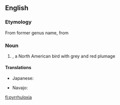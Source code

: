 {{also|Pyrrhuloxia}}
==English==
{{rfi}}
{{wikipedia}}
{{wikispecies|Cardinalis sinuatus}}

===Etymology===
From former genus name, from {{term|Pyrrhula||lang=mul|genus of bullfinches}} {{suffix||oxia|lang=en}}

{{etystub|en}}

===Noun===
{{en-noun}}

# {{taxlink|Cardinalis sinuatus|species|noshow=1}}, a North American bird with grey and red plumage

====Translations====
{{trans-top|''Cardinalis sinuatus''}}
* Japanese: {{t|ja|ムネアカコウカンチョウ|tr=muneaka kōkanchō|sc=Jpan}}
{{trans-mid}}
* Navajo: {{t|nv|tááʼyaʼniiltʼóshiiłbáhígíí}}
{{trans-bottom}}

[[fi:pyrrhuloxia]]